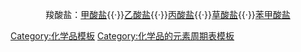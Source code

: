 {{周期表框架|[[草酸盐|草酸根离子 <span style="font-size:12px;">C<sub>2</sub>O<sub>4</sub><sup>2−</sup></span> ]]|草酸盐
|H=[[草酸|H<sub>2</sub>C<sub>2</sub>O<sub>4</sub>]]
|Li=[[草酸锂|Li<sub>2</sub>C<sub>2</sub>O<sub>4</sub>]]
|Be=[[草酸铍|BeC<sub>2</sub>O<sub>4</sub>]]
|N=[[草酸铵|(NH<sub>4</sub>)<sub>2</sub>C<sub>2</sub>O<sub>4</sub>]]
|Na=[[草酸钠|Na<sub>2</sub>C<sub>2</sub>O<sub>4</sub>]]</br>[[草酸氢钠|{{chem|NaHC|2|O|4}}]]
|Mg=[[草酸镁|MgC<sub>2</sub>O<sub>4</sub>]]
|K=[[草酸钾|K<sub>2</sub>C<sub>2</sub>O<sub>4</sub>]]</br>[[草酸氢钾|{{chem|KHC|2|O|4}}]]
|Ca=[[草酸钙|CaC<sub>2</sub>O<sub>4</sub>]]
|Sc=[[草酸钪|Sc<sub>2</sub>(C<sub>2</sub>O<sub>4</sub>)<sub>3</sub>]]
|Cr=[[草酸亚铬|CrC<sub>2</sub>O<sub>4</sub>]]
|V=[[草酸氧钒|VOC<sub>2</sub>O<sub>4</sub>]]
|Mn=[[草酸锰|MnC<sub>2</sub>O<sub>4</sub>]]
|Fe=[[草酸亚铁|FeC<sub>2</sub>O<sub>4</sub>]]<BR>[[草酸铁|Fe<sub>2</sub>(C<sub>2</sub>O<sub>4</sub>)<sub>3</sub>]]
|Co= [[草酸钴|CoC<sub>2</sub>O<sub>4</sub>]]
|Ni=[[草酸镍|NiC<sub>2</sub>O<sub>4</sub>]]
|Cu=[[草酸铜|CuC<sub>2</sub>O<sub>4</sub>]]
|Zn=[[草酸锌|ZnC<sub>2</sub>O<sub>4</sub>]]
|Ga= [[草酸镓|Ga<sub>2</sub>(C<sub>2</sub>O<sub>4</sub>)<sub>3</sub>]]
|Rb=[[草酸铷|Rb<sub>2</sub>C<sub>2</sub>O<sub>4</sub><sub></sub>]]
|Sr=[[草酸锶|SrC<sub>2</sub>O<sub>4</sub>]]
|Y=[[草酸钇|Y<sub>2</sub>(C<sub>2</sub>O<sub>4</sub>)<sub>3</sub>]]
|Nb=[[草酸铌|Nb(HC<sub>2</sub>O<sub>4</sub>)<sub>5</sub>]]
|Pd=[[二草酸根合钯(II)酸盐|[Pd(C<sub>2</sub>O<sub>4</sub>)<sub>2</sub>]<sup>2−</sup>]]
|Ag=[[草酸银|Ag<sub>2</sub>C<sub>2</sub>O<sub>4</sub>]]
|Cd=[[草酸镉|CdC<sub>2</sub>O<sub>4</sub>]]
|In=[[草酸铟|In<sub>2</sub>(C<sub>2</sub>O<sub>4</sub>)<sub>3</sub>]]
|Sn= [[草酸亚锡|SnC<sub>2</sub>O<sub>4</sub>]]
|Cs=[[草酸铯|Cs<sub>2</sub>C<sub>2</sub>O<sub>4</sub>]]
|Ba=[[草酸钡|BaC<sub>2</sub>O<sub>4</sub>]]
|Tl=[[草酸亚铊|Tl<sub>2</sub>C<sub>2</sub>O<sub>4</sub>]]
|Pb=[[草酸铅|PbC<sub>2</sub>O<sub>4</sub>]]
|La=[[草酸镧|La<sub>2</sub>(C<sub>2</sub>O<sub>4</sub>)<sub>3</sub>]]
|Ce=[[草酸铈|Ce<sub>2</sub>(C<sub>2</sub>O<sub>4</sub>)<sub>3</sub>]]
|Pr=[[草酸镨|Pr<sub>2</sub>(C<sub>2</sub>O<sub>4</sub>)<sub>3</sub>]]
|Nd=[[草酸钕|Nd<sub>2</sub>(C<sub>2</sub>O<sub>4</sub>)<sub>3</sub>]]
|Pm=[[草酸钷|Pm<sub>2</sub>(C<sub>2</sub>O<sub>4</sub>)<sub>3</sub>]]
|Sm=[[草酸釤|Sm<sub>2</sub>(C<sub>2</sub>O<sub>4</sub>)<sub>3</sub>]]
|Eu= [[草酸亚铕|EuC<sub>2</sub>O<sub>4</sub>]]<br />[[草酸铕|Eu<sub>2</sub>(C<sub>2</sub>O<sub>4</sub>)<sub>3</sub>]]
|Gd=[[草酸钆|Gd<sub>2</sub>(C<sub>2</sub>O<sub>4</sub>)<sub>3</sub>]]
|Tb=[[草酸铽|Tb<sub>2</sub>(C<sub>2</sub>O<sub>4</sub>)<sub>3</sub>]]
|Dy=[[草酸镝|Dy<sub>2</sub>(C<sub>2</sub>O<sub>4</sub>)<sub>3</sub>]]
|Ho=[[草酸钬|Ho<sub>2</sub>(C<sub>2</sub>O<sub>4</sub>)<sub>3</sub>]]
|Er=[[草酸铒|Er<sub>2</sub>(C<sub>2</sub>O<sub>4</sub>)<sub>3</sub>]]
|Tm=[[草酸铥|Tm<sub>2</sub>(C<sub>2</sub>O<sub>4</sub>)<sub>3</sub>]]
|Yb=[[草酸镱|Yb<sub>2</sub>(C<sub>2</sub>O<sub>4</sub>)<sub>3</sub>]]
|Lu=[[草酸镥|Lu<sub>2</sub>(C<sub>2</sub>O<sub>4</sub>)<sub>3</sub>]]
|Ac=[[草酸锕|Ac<sub>2</sub>(C<sub>2</sub>O<sub>4</sub>)<sub>3</sub>]]
|Th=[[草酸钍|Th(C<sub>2</sub>O<sub>4</sub>)<sub>2</sub>]]
|U=[[草酸铀(IV)|U(C<sub>2</sub>O<sub>4</sub>)<sub>2</sub>]]<BR>[[草酸铀酰|UO<sub>2</sub>C<sub>2</sub>O<sub>4</sub>]]
|Np=[[草酸镎(IV)|{{chem|Np(C|2|O|4|)|2}}]]
|Pu=[[草酸钚(III)|Pu<sub>2</sub>(C<sub>2</sub>O<sub>4</sub>)<sub>3</sub>]]<BR>[[草酸钚(IV)|Pu(C<sub>2</sub>O<sub>4</sub>)<sub>2</sub>]]<BR>[[草酸钚酰|PuO<sub>2</sub>C<sub>2</sub>O<sub>4</sub>]]
|Am=[[草酸镅(III)|Am<sub>2</sub>(C<sub>2</sub>O<sub>4</sub>)<sub>3</sub>]]
|Cm=[[草酸锔(III)|Cm<sub>2</sub>(C<sub>2</sub>O<sub>4</sub>)<sub>3</sub>]]
|Bk=[[草酸锔#相关物质|Bk<sub>2</sub>(C<sub>2</sub>O<sub>4</sub>)<sub>3</sub>]]
|Cf=[[草酸锔#相关物质|Cf<sub>2</sub>(C<sub>2</sub>O<sub>4</sub>)<sub>3</sub>]]
|Es=[[草酸锔#相关物质|Es<sub>2</sub>(C<sub>2</sub>O<sub>4</sub>)<sub>3</sub>]]
}}<noinclude>
<center>羧酸盐：[[template:甲酸盐|甲酸盐]]{{·}}[[template:乙酸盐|乙酸盐]]{{·}}[[template:丙酸盐|丙酸盐]]{{·}}[[template:草酸盐|草酸盐]]{{·}}[[template:苯甲酸盐|苯甲酸盐]]</center>
[[Category:草酸盐| ]]
[[Category:化学品模板]]
[[Category:化学品的元素周期表模板]]
</noinclude>